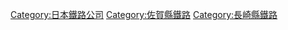 {{Commonscat|Matsuura Railway}}
{{catmore}}
{{DEFAULTSORT:Matsuura Railway}}
[[Category:日本鐵路公司|Category:日本鐵路公司]]
[[Category:佐賀縣鐵路|Category:佐賀縣鐵路]]
[[Category:長崎縣鐵路|Category:長崎縣鐵路]]